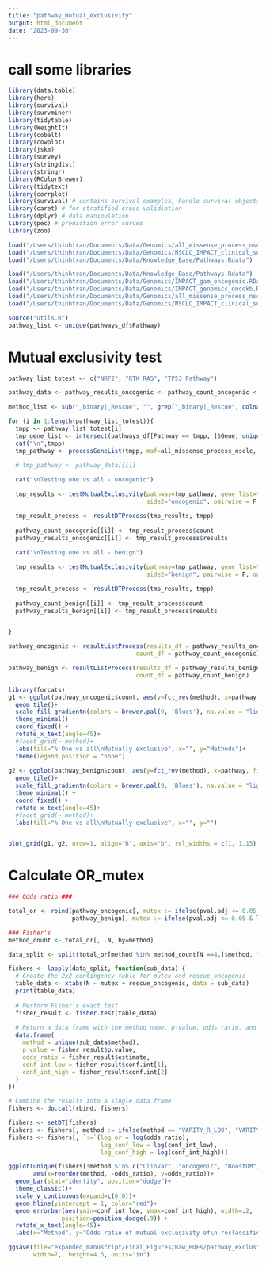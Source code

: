 ```yaml
---
title: "pathway_mutual_exclusivity"
output: html_document
date: "2023-09-30"
---
```


# call some libraries
```r
library(data.table)
library(here)
library(survival)
library(survminer)
library(tidytable)
library(WeightIt)
library(cobalt)
library(cowplot)
library(jskm)
library(survey)
library(stringdist)
library(stringr)
library(RColorBrewer)
library(tidytext)
library(corrplot)
library(survival) # contains survival examples, handle survival objects
library(caret) # for stratified cross validiation
library(dplyr) # data manipulation
library(pec) # prediction error curves
library(zoo)

load("/Users/thinhtran/Documents/Data/Genomics/all_missense_process_nsclc_0927.RData")
load("/Users/thinhtran/Documents/Data/Genomics/NSCLC_IMPACT_clinical_subset.RData")
load("/Users/thinhtran/Documents/Data/Knowledge_Base/Pathways.Rdata")

load("/Users/thinhtran/Documents/Data/Knowledge_Base/Pathways.Rdata")
load("/Users/thinhtran/Documents/Data/Genomics/IMPACT_gam_oncogenic.RData")
load("/Users/thinhtran/Documents/Data/Genomics/IMPACT_genomics_oncokb.RData")
load("/Users/thinhtran/Documents/Data/Genomics/all_missense_process_nsclc_0927.RData")
load("/Users/thinhtran/Documents/Data/Genomics/NSCLC_IMPACT_clinical_subset.RData")

source("utils.R")
pathway_list <- unique(pathways_df$Pathway)

```

# Mutual exclusivity test
```r

pathway_list_totest <- c("NRF2", "RTK_RAS", "TP53_Pathway")

pathway_data <- pathway_results_oncogenic <- pathway_count_oncogenic <- pathway_results_benign <- pathway_count_benign <- list()

method_list <- sub("_binary|_Rescue", "", grep("_binary|_Rescue", colnames(all_missense_process_nsclc), value=T))

for (i in 1:length(pathway_list_totest)){
  tmpp <- pathway_list_totest[i]
  tmp_gene_list <- intersect(pathways_df[Pathway == tmpp, ]$Gene, unique(all_missense_process_nsclc$Hugo_Symbol))
  cat("\n",tmpp)
  tmp_pathway <- processGeneList(tmpp, maf=all_missense_process_nsclc,  clinical = pt_subset)

  # tmp_pathway <- pathway_data[[i]]
  
  cat("\nTesting one vs all - oncogenic")

  tmp_results <- testMutualExclusivity(pathway=tmp_pathway, gene_list=tmp_gene_list,
                                       side2="oncogenic", pairwise = F, oncokb_included = F, methods = method_list)

  tmp_result_process <- resultDTProcess(tmp_results, tmpp)
  
  pathway_count_oncogenic[[i]] <- tmp_result_process$count
  pathway_results_oncogenic[[i]] <- tmp_result_process$results
  
  cat("\nTesting one vs all - benign")

  tmp_results <- testMutualExclusivity(pathway=tmp_pathway, gene_list=tmp_gene_list, 
                                       side2="benign", pairwise = F, oncokb_included = F, methods = method_list)

  tmp_result_process <- resultDTProcess(tmp_results, tmpp)
  
  pathway_count_benign[[i]] <- tmp_result_process$count
  pathway_results_benign[[i]] <- tmp_result_process$results


}

pathway_oncogenic <- resultListProcess(results_df = pathway_results_oncogenic,
                                    count_df = pathway_count_oncogenic)

pathway_benign <- resultListProcess(results_df = pathway_results_benign,
                                    count_df = pathway_count_benign)

library(forcats)
g1 <- ggplot(pathway_oncogenic$count, aes(y=fct_rev(method), x=pathway, fill=V1*100))+
  geom_tile()+
  scale_fill_gradientn(colors = brewer.pal(9, 'Blues'), na.value = "lightgrey", limits=c(0,70))+
  theme_minimal() +
  coord_fixed() +
  rotate_x_text(angle=45)+
  #facet_grid(~ method)+
  labs(fill="% One vs all\nMutually exclusive", x="", y="Methods")+
  theme(legend.position = "none")
 
g2 <- ggplot(pathway_benign$count, aes(y=fct_rev(method), x=pathway, fill=V1*100))+
  geom_tile()+
  scale_fill_gradientn(colors = brewer.pal(9, 'Blues'), na.value = "lightgrey", limits=c(0,70))+
  theme_minimal() +
  coord_fixed() +
  rotate_x_text(angle=45)+
  #facet_grid(~ method)+
  labs(fill="% One vs all\nMutually exclusive", x="", y="")


plot_grid(g1, g2, nrow=1, align="h", axis="b", rel_widths = c(1, 1.15), labels="AUTO")

```

# Calculate OR_mutex
```r

### Odds ratio ###

total_or <- rbind(pathway_oncogenic[, mutex := ifelse(pval.adj <= 0.05 & logOR <= 0, 1, 0)][, .N, by=.(mutex, method)][, rescue_oncogenic := 1],
                  pathway_benign[, mutex := ifelse(pval.adj <= 0.05 & logOR <= 0, 1, 0)][, .N, by=.(mutex, method)][, rescue_oncogenic := 0])

### Fisher's
method_count <- total_or[, .N, by=method]

data_split <- split(total_or[method %in% method_count[N ==4,]$method, ], by="method")

fishers <- lapply(data_split, function(sub_data) {
  # Create the 2x2 contingency table for mutex and rescue_oncogenic
  table_data <- xtabs(N ~ mutex + rescue_oncogenic, data = sub_data)
  print(table_data)
  
  # Perform Fisher's exact test
  fisher_result <- fisher.test(table_data)
  
  # Return a data frame with the method name, p-value, odds ratio, and confidence intervals
  data.frame(
    method = unique(sub_data$method),
    p_value = fisher_result$p.value,
    odds_ratio = fisher_result$estimate,
    conf_int_low = fisher_result$conf.int[1],
    conf_int_high = fisher_result$conf.int[2]
  )
})

# Combine the results into a single data frame
fishers <- do.call(rbind, fishers)

fishers <- setDT(fishers)
fishers <- fishers[, method := ifelse(method == "VARITY_R_LOO", "VARITY", method)]
fishers <- fishers[, `:=`(log_or = log(odds_ratio),
                          log_conf_low = log(conf_int_low),
                          log_conf_high = log(conf_int_high))]

ggplot(unique(fishers[!method %in% c("ClinVar", "oncogenic", "BoostDM"),]),
       aes(x=reorder(method, -odds_ratio), y=odds_ratio))+
  geom_bar(stat="identity", position="dodge")+
  theme_classic()+
  scale_y_continuous(expand=c(0,0))+
  geom_hline(yintercept = 1, color="red")+
  geom_errorbar(aes(ymin=conf_int_low, ymax=conf_int_high), width=.2,
               position=position_dodge(.9)) +
  rotate_x_text(angle=45)+
  labs(x="Method", y="Odds ratio of mutual exclusivity of\n reclassified oncogenic vs. reclassified benign mutations")

ggsave(file="expanded_manuscript/Final_Figures/Raw_PDFs/pathway_exclusivity_results_or_1001.pdf",
       width=7,  height=4.5, units="in")


```

